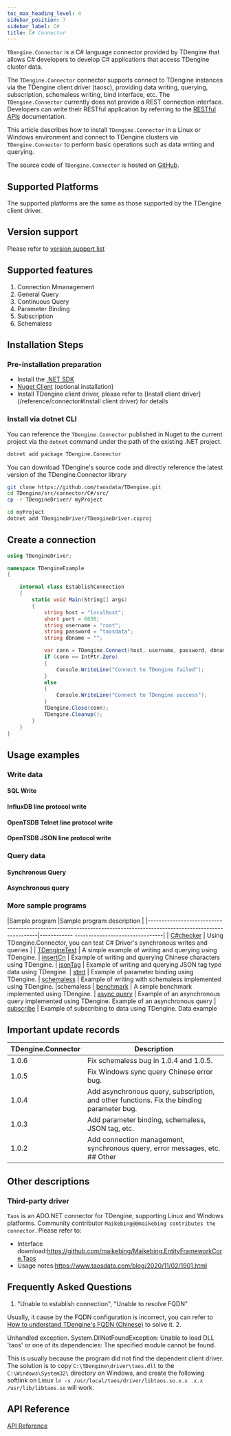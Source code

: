 ```yaml
---
toc_max_heading_level: 4
sidebar_position: 7
sidebar_label: C#
title: C# Connector
---
```





`TDengine.Connector` is a C# language connector provided by TDengine that allows C# developers to develop C# applications that access TDengine cluster data.

The `TDengine.Connector` connector supports connect to TDengine instances via the TDengine client driver (taosc), providing data writing, querying, subscription, schemaless writing, bind interface, etc. The `TDengine.Connector` currently does not provide a REST connection interface. Developers can write their RESTful application by referring to the [RESTful APIs](https://docs.taosdata.com//reference/restful-api/) documentation.

This article describes how to install `TDengine.Connector` in a Linux or Windows environment and connect to TDengine clusters via `TDengine.Connector` to perform basic operations such as data writing and querying.

The source code of `TDengine.Connector` is hosted on [GitHub](https://github.com/taosdata/taos-connector-dotnet).

## Supported Platforms

The supported platforms are the same as those supported by the TDengine client driver.

## Version support

Please refer to [version support list](/reference/connector#version-support)

## Supported features

1. Connection Mmanagement
2. General Query
3. Continuous Query
4. Parameter Binding
5. Subscription
6. Schemaless

## Installation Steps

### Pre-installation preparation

* Install the [.NET SDK](https://dotnet.microsoft.com/download)
* [Nuget Client](https://docs.microsoft.com/en-us/nuget/install-nuget-client-tools) (optional installation)
* Install TDengine client driver, please refer to [Install client driver](/reference/connector#Install client driver) for details

### Install via dotnet CLI

<Tabs defaultValue="CLI">
<TabItem value="CLI" label="Get C# driver using dotnet CLI">

You can reference the `TDengine.Connector` published in Nuget to the current project via the `dotnet` command under the path of the existing .NET project.

``` bash
dotnet add package TDengine.Connector
```

</TabItem>
<TabItem value="source" label="Use source code to get C# driver">

You can download TDengine's source code and directly reference the latest version of the TDengine.Connector library

```bash
git clone https://github.com/taosdata/TDengine.git
cd TDengine/src/connector/C#/src/
cp -r TDengineDriver/ myProject

cd myProject
dotnet add TDengineDriver/TDengineDriver.csproj
```
</TabItem>
</Tabs>

## Create a connection

``` C#
using TDengineDriver;

namespace TDengineExample
{

    internal class EstablishConnection
    {
        static void Main(String[] args)
        {
            string host = "localhost";
            short port = 6030;
            string username = "root";
            string password = "taosdata";
            string dbname = "";

            var conn = TDengine.Connect(host, username, password, dbname, port);
            if (conn == IntPtr.Zero)
            {
                Console.WriteLine("Connect to TDengine failed");
            }
            else
            {
                Console.WriteLine("Connect to TDengine success");
            }
            TDengine.Close(conn);
            TDengine.Cleanup();
        }
    }
}

```

## Usage examples

### Write data

#### SQL Write

<CSInsert />

#### InfluxDB line protocol write

<CSInfluxLine />

#### OpenTSDB Telnet line protocol write

<CSOpenTSDBTelnet />

#### OpenTSDB JSON line protocol write

<CSOpenTSDBJson />

### Query data

#### Synchronous Query

<CSQuery />

#### Asynchronous query

<CSAsyncQuery />

### More sample programs

|Sample program |Sample program description |
|--------------------------------------------------------------------------------------------------------------------|------------ --------------------------------|
| [C#checker](https://github.com/taosdata/TDengine/tree/develop/examples/C%23/C%23checker) | Using TDengine.Connector, you can test C# Driver's synchronous writes and queries |
| [TDengineTest](https://github.com/taosdata/TDengine/tree/develop/examples/C%23/TDengineTest) | A simple example of writing and querying using TDengine.
| [insertCn](https://github.com/taosdata/TDengine/tree/develop/examples/C%23/insertCn) | Example of writing and querying Chinese characters using TDengine.
| [jsonTag](https://github.com/taosdata/TDengine/tree/develop/examples/C%23/jsonTag) | Example of writing and querying JSON tag type data using TDengine.
| [stmt](https://github.com/taosdata/TDengine/tree/develop/examples/C%23/stmt) | Example of parameter binding using TDengine.
| [schemaless](https://github.com/taosdata/TDengine/tree/develop/examples/C%23/schemaless) | Example of writing with schemaless implemented using TDengine. |schemaless
| [benchmark](https://github.com/taosdata/TDengine/tree/develop/examples/C%23/taosdemo) | A simple benchmark implemented using TDengine.
| [async query](https://github.com/taosdata/taos-connector-dotnet/blob/develop/examples/QueryAsyncSample.cs) | Example of an asynchronous query implemented using TDengine. Example of an asynchronous query
| [subscribe](https://github.com/taosdata/taos-connector-dotnet/blob/develop/examples/SubscribeSample.cs) | Example of subscribing to data using TDengine. Data example

## Important update records

| TDengine.Connector | Description |
|--------------------|--------------------------------|
| 1.0.6 | Fix schemaless bug in 1.0.4 and 1.0.5. |
| 1.0.5 | Fix Windows sync query Chinese error bug. | 1.0.4 | Fix schemaless bug.
| 1.0.4 | Add asynchronous query, subscription, and other functions. Fix the binding parameter bug.
| 1.0.3 | Add parameter binding, schemaless, JSON tag, etc. | new
| 1.0.2 | Add connection management, synchronous query, error messages, etc.   ## Other

## Other descriptions

### Third-party driver

`Taos` is an ADO.NET connector for TDengine, supporting Linux and Windows platforms. Community contributor `Maikebing@@maikebing contributes the connector`. Please refer to:

* Interface download:<https://github.com/maikebing/Maikebing.EntityFrameworkCore.Taos>
* Usage notes:<https://www.taosdata.com/blog/2020/11/02/1901.html>

## Frequently Asked Questions

1. "Unable to establish connection", "Unable to resolve FQDN"

  Usually, it cause by the FQDN configuration is incorrect, you can refer to [How to understand TDengine's FQDN (Chinese)](https://www.taosdata.com/blog/2021/07/29/2741.html) to solve it. 2.

Unhandled exception. System.DllNotFoundException: Unable to load DLL 'taos' or one of its dependencies: The specified module cannot be found.

  This is usually because the program did not find the dependent client driver. The solution is to copy `C:\TDengine\driver\taos.dll` to the `C:\Windows\System32\` directory on Windows, and create the following softlink on Linux `ln -s /usr/local/taos/driver/libtaos.so.x.x .x.x /usr/lib/libtaos.so` will work.

## API Reference

[API Reference](https://docs.taosdata.com/api/connector-csharp/html/860d2ac1-dd52-39c9-e460-0829c4e5a40b.htm)
